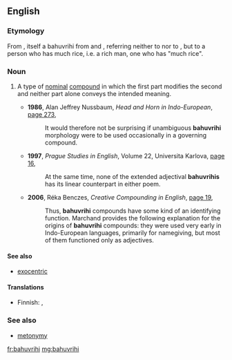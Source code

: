==English==
{{wikipedia}}

===Etymology===
From {{etyl|sa|en}} {{term|sc=Deva|बहुव्रीहि|tr=bahú-vrīhi||much rice|lang=sa}}, itself a bahuvrihi from {{term|sc=Deva|बहु|tr=bahu||much|lang=sa}} and {{term|sc=Deva|व्रीहि|tr=vrīhi||rice|lang=sa}}, referring neither to {{term|much}} nor to {{term|rice}}, but to a person who has much rice, i.e. a rich man, one who has "much rice".

===Noun===
{{en-noun}}
{{examples-right|sense=type of nominal compound|examples=*{{term|redcoat}} — A British soldier during the American Revolution<br>
*{{term|bluestocking}} — A scholarly, literary, or cultured woman<br>
*{{term|lowlife}} — An untrustworthy, despicable, or disreputable person.|width=30%}}

# {{context|linguistics|lang=en}} A type of [[nominal]] [[compound]] in which the first part modifies the second and neither part alone conveys the intended meaning.
#* '''1986''', Alan Jeffrey Nussbaum, ''Head and Horn in Indo-European'', [http://books.google.com.au/books?id=4xKMgV5OeIEC&pg=PA273&dq=%22bahuvrihi%22%7C%22bahuvrihis%22&hl=en&sa=X&ei=qVdNUu7WBaToiAeJ3oG4DA&redir_esc=y#v=onepage&q=%22bahuvrihi%22%7C%22bahuvrihis%22&f=false page 273],
#*: It would therefore not be surprising if unambiguous '''bahuvrihi''' morphology were to be used occasionally in a governing compound.
#* '''1997''', ''Prague Studies in English'', Volume 22, Universita Karlova, [http://books.google.com.au/books?id=SvpZAAAAMAAJ&q=%22bahuvrihi%22%7C%22bahuvrihis%22&dq=%22bahuvrihi%22%7C%22bahuvrihis%22&hl=en&sa=X&ei=qVdNUu7WBaToiAeJ3oG4DA&redir_esc=y page 16],
#*: At the same time, none of the extended adjectival '''bahuvrihis''' has its linear counterpart in either poem.
#* '''2006''', Réka Benczes, ''Creative Compounding in English'', [http://books.google.com.au/books?id=eK8R61s_gwQC&pg=PA19&dq=%22bahuvrihi%22%7C%22bahuvrihis%22&hl=en&sa=X&ei=qVdNUu7WBaToiAeJ3oG4DA&redir_esc=y#v=onepage&q=%22bahuvrihi%22%7C%22bahuvrihis%22&f=false page 19],
#*: Thus, '''bahuvrihi''' compounds have some kind of an identifying function. Marchand provides the following explanation for the origins of '''bahuvrihi''' compounds: they were used very early in Indo-European languages, primarily for namegiving, but most of them functioned only as adjectives.

====See also====
* [[exocentric]]

====Translations====
{{trans-top|type of compound term}}
* Finnish: {{t|fi|bahuvriihi}}, {{t|fi|bahuvrihi}}
{{trans-mid}}
{{trans-bottom}}

===See also===
* [[metonymy]]

[[fr:bahuvrihi]]
[[mg:bahuvrihi]]